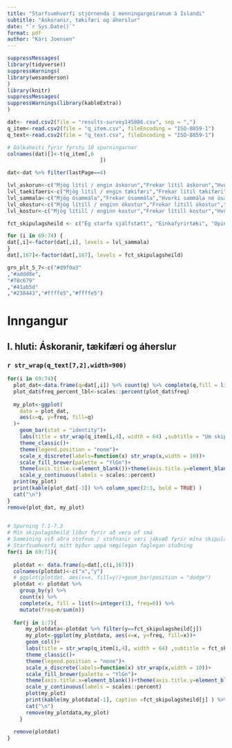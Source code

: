 ```yaml
---
title: "Starfsumhverfi stjórnenda í menningargeiranum á Íslandi"
subtitle: "Áskoranir, tækifæri og áherslur"
date: "`r Sys.Date()`"
format: pdf
author: "Kári Joensen"
---
```



```r
suppressMessages(
library(tidyverse))
suppressWarnings(
library(wesanderson)
)
library(knitr)
suppressMessages(
suppressWarnings(library(kableExtra))
)
```

```r
dat<- read.csv2(file = "results-survey145886.csv", sep = ",")
q_item<-read.csv2(file = "q_item.csv", fileEncoding = "ISO-8859-1")
q_text<-read.csv2(file = "q_text.csv", fileEncoding = "ISO-8859-1")

# Dálkaheiti fyrir fyrstu 10 spurningarnar
colnames(dat)[]<-t(q_item[,6
                              ])

dat<-dat %>% filter(lastPage==4)

lvl_askorun<-c("Mjög lítil / engin áskorun","Frekar lítil áskorun","Hvorki mikil né lítil áskorun","Frekar mikil áskorun","Mjög mikil áskorun","Veit ekki / vil ekki svara","")
lvl_taekifaeri<-c("Mjög lítil / engin tækifæri","Frekar lítil tækifæri","Hvorki mikil né lítil tækifæri","Frekar mikil tækifæri","Mjög mikil tækifæri","Veit ekki / vil ekki svara","")
lvl_sammala<-c("Mjög ósammála","Frekar ósammála","Hvorki sammála né ósammála","Frekar sammála","Mjög sammála","Veit ekki / vil ekki svara","")
lvl_okostur<-c("Mjög lítill / enginn ókostur","Frekar lítill ókostur","Hvorki mikill né lítill ókostur","Frekar mikill ókostur","Mjög mikill ókostur","Veit ekki / vil ekki svara","")
lvl_kostur<-c("Mjög lítill / enginn kostur","Frekar lítill kostur","Hvorki mikill né lítill kostur","Frekar mikill kostur","Mjög mikill kostur","Veit ekki, vil ekki svara","")

fct_skipulagsheild <- c("Ég starfa sjálfstætt", "Einkafyrirtæki", "Opinber menningarstofnun",                "Samvinnufélag", "Sjálfseignarstofnun", "Tímabundið verkefni á vegum hins opinbera", "Annað","")

for (i in 69:74) {
dat[,i]<-factor(dat[,i], levels = lvl_sammala)
}
dat[,167]<-factor(dat[,167], levels = fct_skipulagsheild)

grn_plt_5_7<-c("#d9f0a3"
,"#addd8e",  
"#78c679"
,"#41ab5d"
,"#238443","#ffffe5","#ffffe5")

```


# Inngangur

## I. hluti: Áskoranir, tækifæri og áherslur

### `r str_wrap(q_text[7,2],width=900)`
\newpage



```r

for(i in 69:74){
  plot_dat<-data.frame(q=dat[,i]) %>% count(q) %>% complete(q,fill = list(n=integer(1),freq=0)) %>% mutate(freq=n/sum(n))
  plot_dat$freq_percent_lbl<-scales::percent(plot_dat$freq)
  
  my_plot<-ggplot(
    data = plot_dat,
    aes(x=q, y=freq, fill=q)
  )+
    geom_bar(stat = "identity")+
    labs(title = str_wrap(q_item[i,4], width = 64) ,subtitle = "Um skipulagsheild og starfsumhverfi")+
    theme_classic()+
    theme(legend.position = "none")+
    scale_x_discrete(labels=function(x) str_wrap(x,width = 10))+
    scale_fill_brewer(palette = "YlGn")+
    theme(axis.title.x=element_blank())+theme(axis.title.y=element_blank())+
    scale_y_continuous(labels = scales::percent)
  print(my_plot)
  print(kable(plot_dat[-3]) %>% column_spec(2:3, bold = TRUE) ) 
  cat("\n")
}
remove(plot_dat, my_plot)
  
```


```r
# Spurning 7.1-7.3
# Mín skipulagsheild líður fyrir að vera of smá
# Sameining við aðra stofnun / stofnanir væri jákvæð fyrir mína skipulagsheild
# Starfsumhverfi mitt býður uppá nægilegan faglegan stuðning
for(i in 69:71){
  
  plotdat <- data.frame(q=dat[,c(i,167)])
  colnames(plotdat)<-c("x","y")
  # ggplot(plotdat, aes(x=x, fill=y))+geom_bar(position = "dodge")
  plotdat <- plotdat %>% 
    group_by(y) %>% 
    count(x) %>% 
    complete(x, fill = list(n=integer(1), freq=0)) %>% 
    mutate(freq=n/sum(n))  
  
  for(j in 1:7){
      my_plotdata<-plotdat %>% filter(y==fct_skipulagsheild[j])
      my_plot<-ggplot(my_plotdata, aes(x=x, y=freq, fill=x))+
      geom_col()+
      labs(title = str_wrap(q_item[i,4], width = 64) ,subtitle = fct_skipulagsheild[j])+
      theme_classic()+
      theme(legend.position = "none")+
      scale_x_discrete(labels=function(x) str_wrap(x,width = 10))+
      scale_fill_brewer(palette = "YlGn")+
      theme(axis.title.x=element_blank())+theme(axis.title.y=element_blank())+
      scale_y_continuous(labels = scales::percent)
      plot(my_plot)
      print(kable(my_plotdata[-1], caption =fct_skipulagsheild[j] ) %>% column_spec(2:3, bold = TRUE) ) 
      cat("\n")
      remove(my_plotdata,my_plot)
    }
  
  remove(plotdat)
}

```



